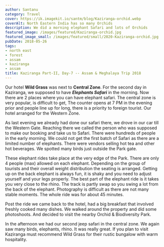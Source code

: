 ```yaml
---
author: Santanu
category: Travel
cover: https://ik.imagekit.io/santm/blog/Kaziranga-orchid.webp
coverAlt: North Eastern India has so many Orchids
description: We did a morning elephant Safari and lots of Orchids
featured_image: /images/featured/Kaziranga-orchid.jpg
featured_image_small: /images/featured/small/2020-Kaziranga-orchid.jpg
pubDate: 2018-05-26
tags:
- north east
- forest
- assam
- kaziranga
- assam
title: Kaziranga Part-II, Day-7 -- Assam & Meghalaya Trip 2018
---
```


Our hotel **Wild Grass** was next to **Central Zone**. For the second day in Kaziranga, we supposed to have ***Elephants Safari*** in the morning. Now there are 2 places where you can have elephant safari. The central zone is very popular, is difficult to get, The counter opens at 7 PM in the evening prior and people line up for long, there is a priority to foreign tourist. Our hotel arranged for the Western Zone.  

As last evening we already had done our safari there, we drove in our car till the Western Gate. Reaching there we called the person who was supposed to make our booking and take
us to Safari. There were hundreds of people in the early morning. We could not get the first batch of Safari as there are a limited number of elephants. There were vendors selling hot tea and other hot beverages. We spotted many birds just outside the Park gate.

These elephant rides take place at the very edge of the Park. There are only 4 people (max) allowed on each elephant. Depending on the group of tourists and their overall weight distribution the seating is arranged. Getting up on the back elephant is always fun, it is shaky and you need to adjust yourself and your legs properly. The best part of the elephant ride is it takes you very close to the rhino. The track is partly swap so you swing a lot from the back of the elephant. Photography is difficult as there are not many stable moments. The whole ride was for about 45 minutes.

Post the ride we came back to the hotel, had a big breakfast that involved freshly cooked many dishes. We walked around the property and did some photoshoots. And decided to visit the nearby Orchid & Biodiversity Park.

In the afternoon we had our second jeep safari in the central zone. We again saw many birds, elephants, rhino. It was really great. If you plan to visit Kaziranga must recommend Wild Grass for their rustic bungalow with warm hospitality.